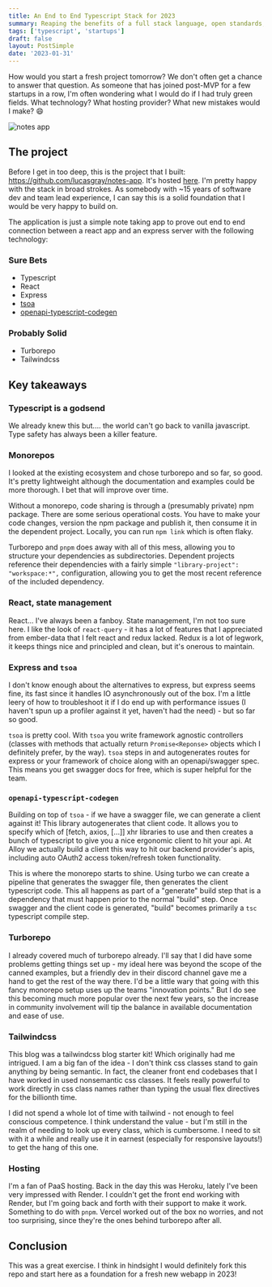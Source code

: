 ```yaml
---
title: An End to End Typescript Stack for 2023
summary: Reaping the benefits of a full stack language, open standards, and smart targeted use of code generation
tags: ['typescript', 'startups']
draft: false
layout: PostSimple
date: '2023-01-31'
---
```


How would you start a fresh project tomorrow? We don't often get a chance to answer that question. As someone that has joined post-MVP for a few startups in a row, I'm often wondering what I would do if I had truly green fields. What technology? What hosting provider? What new mistakes would I make? :smile:

![notes app](/static/images/typescript/notes.png)

## The project

Before I get in too deep, this is the project that I built: https://github.com/lucasgray/notes-app. It's hosted [here](https://notes-app-web.vercel.app/). I'm pretty happy with the stack in broad strokes. As somebody with ~15 years of software dev and team lead experience, I can say this is a solid foundation that I would be very happy to build on.

The application is just a simple note taking app to prove out end to end connection between a react app and an express server with the following technology:

### Sure Bets
* Typescript
* React
* Express
* [tsoa](https://tsoa-community.github.io/docs/)
* [openapi-typescript-codegen](https://github.com/ferdikoomen/openapi-typescript-codegen)

### Probably Solid
* Turborepo
* Tailwindcss

## Key takeaways

### Typescript is a godsend

We already knew this but.... the world can't go back to vanilla javascript. Type safety has always been a killer feature.

### Monorepos

I looked at the existing ecosystem and chose turborepo and so far, so good. It's pretty lightweight although the documentation and examples could be more thorough. I bet that will improve over time.

Without a monorepo, code sharing is through a (presumably private) npm package. There are some serious operational costs. You have to make your code changes, version the npm package and publish it, then consume it in the dependent project. Locally, you can run `npm link` which is often flaky.

Turborepo and `pnpm` does away with all of this mess, allowing you to structure your dependencies as subdirectories. Dependent projects reference their dependencies with a fairly simple `"library-project": "workspace:*",` configuration, allowing you to get the most recent reference of the included dependency.

### React, state management

React... I've always been a fanboy. State management, I'm not too sure here. I like the look of `react-query` - it has a lot of features that I appreciated from ember-data that I felt react and redux lacked. Redux is a lot of legwork, it keeps things nice and principled and clean, but it's onerous to maintain.

### Express and `tsoa`

I don't know enough about the alternatives to express, but express seems fine, its fast since it handles IO asynchronously out of the box. I'm a little leery of how to troubleshoot it if I do end up with performance issues (I haven't spun up a profiler against it yet, haven't had the need) - but so far so good.

`tsoa` is pretty cool. With `tsoa` you write framework agnostic controllers (classes with methods that actually return `Promise<Reponse>` objects which I definitely prefer, by the way). `tsoa` steps in and autogenerates routes for express or your framework of choice along with an openapi/swagger spec. This means you get swagger docs for free, which is super helpful for the team.

### `openapi-typescript-codegen`

Building on top of `tsoa` - if we have a swagger file, we can generate a client against it! This library autogenerates that client code. It allows you to specify which of [fetch, axios, [...]] xhr libraries to use and then creates a bunch of typescript to give you a nice ergonomic client to hit your api. At Alloy we actually build a client this way to hit our backend provider's apis, including auto OAuth2 access token/refresh token functionality.

This is where the monorepo starts to shine. Using turbo we can create a pipeline that generates the swagger file, then generates the client typescript code. This all happens as part of a "generate" build step that is a dependency that must happen prior to the normal "build" step. Once swagger and the client code is generated, "build" becomes primarily a `tsc` typescript compile step.

### Turborepo

I already covered much of turborepo already. I'll say that I did have some problems getting things set up - my ideal here was beyond the scope of the canned examples, but a friendly dev in their discord channel gave me a hand to get the rest of the way there. I'd be a little wary that going with this fancy monorepo setup uses up the teams "innovation points." But I do see this becoming much more popular over the next few years, so the increase in community involvement will tip the balance in available documentation and ease of use.

### Tailwindcss

This blog was a tailwindcss blog starter kit! Which originally had me intrigued. I am a big fan of the idea - I don't think css classes stand to gain anything by being semantic. In fact, the cleaner front end codebases that I have worked in used nonsemantic css classes. It feels really powerful to work directly in css class names rather than typing the usual flex directives for the billionth time.

I did not spend a whole lot of time with tailwind - not enough to feel conscious competence. I think understand the value - but I'm still in the realm of needing to look up every class, which is cumbersome. I need to sit with it a while and really use it in earnest (especially for responsive layouts!) to get the hang of this one.

### Hosting

I'm a fan of PaaS hosting. Back in the day this was Heroku, lately I've been very impressed with Render. I couldn't get the front end working with Render, but I'm going back and forth with their support to make it work. Something to do with `pnpm`. Vercel worked out of the box no worries, and not too surprising, since they're the ones behind turborepo after all.

## Conclusion

This was a great exercise. I think in hindsight I would definitely fork this repo and start here as a foundation for a fresh new webapp in 2023!